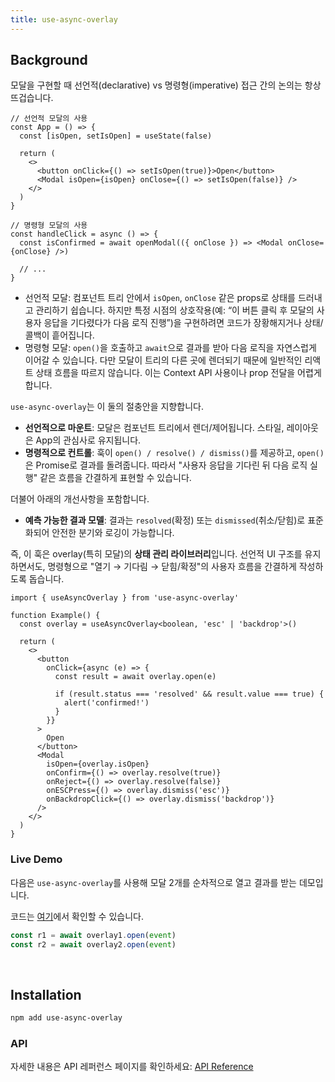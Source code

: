 ```yaml
---
title: use-async-overlay
---
```


## Background

모달을 구현할 때 선언적(declarative) vs 명령형(imperative) 접근 간의 논의는 항상 뜨겁습니다.

```tsx
// 선언적 모달의 사용
const App = () => {
  const [isOpen, setIsOpen] = useState(false)

  return (
    <>
      <button onClick={() => setIsOpen(true)}>Open</button>
      <Modal isOpen={isOpen} onClose={() => setIsOpen(false)} />
    </>
  )
}

// 명령형 모달의 사용
const handleClick = async () => {
  const isConfirmed = await openModal(({ onClose }) => <Modal onClose={onClose} />)

  // ...
}
```

- 선언적 모달: 컴포넌트 트리 안에서 `isOpen`, `onClose` 같은 props로 상태를 드러내고 관리하기 쉽습니다. 하지만 특정 시점의 상호작용(예: “이 버튼 클릭 후 모달의 사용자 응답을 기다렸다가 다음 로직 진행”)을 구현하려면 코드가 장황해지거나 상태/콜백이 흩어집니다.
- 명령형 모달: `open()`을 호출하고 `await`으로 결과를 받아 다음 로직을 자연스럽게 이어갈 수 있습니다. 다만 모달이 트리의 다른 곳에 렌더되기 때문에 일반적인 리액트 상태 흐름을 따르지 않습니다. 이는 Context API 사용이나 prop 전달을 어렵게 합니다.

`use-async-overlay`는 이 둘의 절충안을 지향합니다.

- **선언적으로 마운트**: 모달은 컴포넌트 트리에서 렌더/제어됩니다. 스타일, 레이아웃은 App의 관심사로 유지됩니다.
- **명령적으로 컨트롤**: 훅이 `open() / resolve() / dismiss()`를 제공하고, `open()`은 Promise로 결과를 돌려줍니다. 따라서 "사용자 응답을 기다린 뒤 다음 로직 실행" 같은 흐름을 간결하게 표현할 수 있습니다.

더불어 아래의 개선사항을 포함합니다.

- **예측 가능한 결과 모델**: 결과는 `resolved`(확정) 또는 `dismissed`(취소/닫힘)로 표준화되어 안전한 분기와 로깅이 가능합니다.

즉, 이 훅은 overlay(특히 모달)의 **상태 관리 라이브러리**입니다. 선언적 UI 구조를 유지하면서도, 명령형으로 "열기 → 기다림 → 닫힘/확정"의 사용자 흐름을 간결하게 작성하도록 돕습니다.

```tsx
import { useAsyncOverlay } from 'use-async-overlay'

function Example() {
  const overlay = useAsyncOverlay<boolean, 'esc' | 'backdrop'>()

  return (
    <>
      <button
        onClick={async (e) => {
          const result = await overlay.open(e)

          if (result.status === 'resolved' && result.value === true) {
            alert('confirmed!')
          }
        }}
      >
        Open
      </button>
      <Modal
        isOpen={overlay.isOpen}
        onConfirm={() => overlay.resolve(true)}
        onReject={() => overlay.resolve(false)}
        onESCPress={() => overlay.dismiss('esc')}
        onBackdropClick={() => overlay.dismiss('backdrop')}
      />
    </>
  )
}
```

### Live Demo


다음은 `use-async-overlay`를 사용해 모달 2개를 순차적으로 열고 결과를 받는 데모입니다.

코드는 [여기](https://github.com/custardcream98/use-async-overlay/blob/main/apps/docs/src/components/OverlayDemo.tsx#L187-L195)에서 확인할 수 있습니다.

```ts
const r1 = await overlay1.open(event)
const r2 = await overlay2.open(event)
```

<br />
<OverlayDemo />

## Installation

```bash
npm add use-async-overlay
```

### API

자세한 내용은 API 레퍼런스 페이지를 확인하세요: [API Reference](/api-reference)
